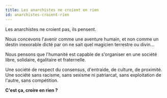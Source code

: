 ```yaml
---
title: Les anarchistes ne croient en rien
id: anarchistes-croient-rien
---
```


Les anarchistes ne croient pas, ils pensent.

Nous concevons l'avenir comme une aventure humain, et non comme un destin inexorable dicté par on ne sait quel magicien terrestre ou divin...

Nous pensons que l'humanité est capable de s'organiser en une société libre, solidaire, égalitaire et fraternelle.

Une société de respect du consensus, d'entraide, de culture, de proximité. Une société sans racisme, sans sexisme ni patriarcat, sans exploitation de l'autre, sans compétition.

**C'est ça, croire en rien&nbsp;?**
